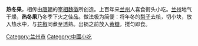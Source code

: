'''热冬果'''，相传由[[唐朝|唐朝]]的[[宰相|宰相]][[魏徵|魏徵]]所创造。上百年来[[兰州|兰州]]人喜食街头小吃。[[兰州|兰州]]地气干燥，'''热冬果'''乃冬季下火之佳品。做法极为简便：将年冬的[[梨子|梨子]]去核，切小块，放入热水中，与[[花椒|花椒]]同煮至透熟。出锅之前放入[[黄糖|黄糖]]，搅匀即食。

[[Category:兰州市|Category:兰州市]]
[[Category:中國小吃|Category:中國小吃]]